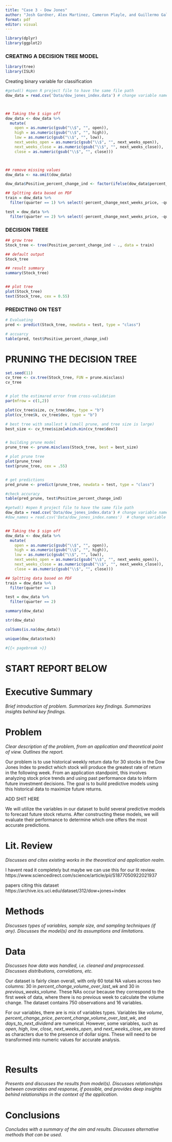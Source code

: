 ```yaml
---
title: "Case 3 - Dow Jones"
author: "Josh Gardner, Alex Martinez, Cameron Playle, and Guillermo Gallardo"
format: pdf
editor: visual
---
```


```r
library(dplyr)
library(ggplot2)

```


### CREATING A DECISION TREE MODEL
```r
library(tree)
library(ISLR)
```

Creating binary variable for classification
```r
#getwd() #open R project file to have the same file path
dow_data = read.csv('Data/dow_jones_index.data') # change variable name to match code



## Taking the $ sign off
dow_data <- dow_data %>%
  mutate(
    open = as.numeric(gsub("\\$", "", open)),
    high = as.numeric(gsub("\\$", "", high)),
    low = as.numeric(gsub("\\$", "", low)),
    next_weeks_open = as.numeric(gsub("\\$", "", next_weeks_open)),
    next_weeks_close = as.numeric(gsub("\\$", "", next_weeks_close)),
    close = as.numeric(gsub("\\$", "", close)))



## remove missing values
dow_data <- na.omit(dow_data)

dow_data$Positive_percent_change_ind <- factor(ifelse(dow_data$percent_change_next_weeks_price > 0, "1", "0"))

## Spltting data based on PDF
train = dow_data %>% 
  filter(quarter == 1) %>% select(-percent_change_next_weeks_price, -quarter, -date)

test = dow_data %>% 
  filter(quarter == 2) %>% select(-percent_change_next_weeks_price, -quarter, -date)

```


### DECISION TREEE
```r
## grow tree
Stock_tree <- tree(Positive_percent_change_ind ~ ., data = train)

## default output
Stock_tree

## result summary
summary(Stock_tree)


## plot tree
plot(Stock_tree)
text(Stock_tree, cex = 0.55)
```
### PREDICTING ON TEST
```r
# Evaluating
pred <- predict(Stock_tree, newdata = test, type = "class")

# accuarcy
table(pred, test$Positive_percent_change_ind)

```

# PRUNING THE DECISION TREE
```r
set.seed(11)
cv_tree <- cv.tree(Stock_tree, FUN = prune.misclass)
cv_tree


# plot the estimared error from cross-validation
par(mfrow = c(1,2))

plot(cv_tree$size, cv_tree$dev, type = "b")
plot(cv_tree$k, cv_tree$dev, type = "b")

# best tree with smallest k (small prune, and tree size is large)
best_size <- cv_tree$size[which.min(cv_tree$dev)]


# building prune model
prune_tree <- prune.misclass(Stock_tree, best = best_size)

# plot prune tree
plot(prune_tree)
text(prune_tree, cex = .55)


# get predictions
pred_prune <- predict(prune_tree, newdata = test, type = "class")

#check accuracy
table(pred_prune, test$Positive_percent_change_ind)


```





```r
#getwd() #open R project file to have the same file path
dow_data = read.csv('Data/dow_jones_index.data') # change variable name to match code
#dow_names = read.csv('Data/dow_jones_index.names')  # change variable name to match code


## Taking the $ sign off
dow_data <- dow_data %>%
  mutate(
    open = as.numeric(gsub("\\$", "", open)),
    high = as.numeric(gsub("\\$", "", high)),
    low = as.numeric(gsub("\\$", "", low)),
    next_weeks_open = as.numeric(gsub("\\$", "", next_weeks_open)),
    next_weeks_close = as.numeric(gsub("\\$", "", next_weeks_close)),
    close = as.numeric(gsub("\\$", "", close)))

## Spltting data based on PDF
train = dow_data %>% 
  filter(quarter == 1)

test = dow_data %>% 
  filter(quarter == 2)

```

```r
summary(dow_data)
```

```r
str(dow_data)
```

```r
colSums(is.na(dow_data))
```

```r
unique(dow_data$stock)

#{{< pagebreak >}} 
```

# START REPORT BELOW

# Executive Summary

*Brief introduction of problem. Summarizes key findings. Summarizes insights behind key findings.*

# Problem

*Clear description of the problem, from an application and theoretical point of view. Outlines the report.*

Our problem is to use historical weekly return data for 30 stocks in the Dow Jones Index to predict which stock will produce the greatest rate of return in the following week. From an application standpoint, this involves analyzing stock price trends and using past performance data to inform future investment decisions. The goal is to build predictive models using this historical data to maximize future returns.

ADD SHIT HERE

We will utilize the variables in our dataset to build several predictive models to forecast future stock returns. After constructing these models, we will evaluate their performance to determine which one offers the most accurate predictions.



# Lit. Review

*Discusses and cites existing works in the theoretical and application realm.*

I havent read it completely but maybe we can use this for our lit review. https://www.sciencedirect.com/science/article/pii/S1877050922021937

papers citing this dataset https://archive.ics.uci.edu/dataset/312/dow+jones+index

# Methods

*Discusses types of variables, sample size, and sampling techniques (if any). Discusses the model(s) and its assumptions and limitations.*

# Data

*Discusses how data was handled, i.e. cleaned and preprocessed. Discusses distributions, correlations, etc.*

Our dataset is fairly clean overall, with only 60 total NA values across two columns: 30 in *percent_change_volume_over_last_wk* and 30 in *previous_weeks_volume*. These NAs occur because they correspond to the first week of data, where there is no previous week to calculate the volume change. The dataset contains 750 observations and 16 variables.

For our variables, there are is mix of variables types. Variables like *volume*, *percent_change_price*, *percent_change_volume_over_last_wk*, and *days_to_next_dividend* are numerical. However, some variables, such as *open*, *high*, *low*, *close*, *next_weeks_open*, and *next_weeks_close*, are stored as characters due to the presence of dollar signs. These will need to be transformed into numeric values for accurate analysis.

```r


```

```r

```

# Results

*Presents and discusses the results from model(s). Discusses relationships between covariates and response, if possible, and provides deep insights behind relationships in the context of the application.*

# Conclusions

*Concludes with a summary of the aim and results. Discusses alternative methods that can be used.*

